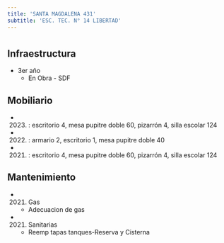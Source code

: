 ```yaml
---
title: 'SANTA MAGDALENA 431'
subtitle: 'ESC. TEC. N° 14 LIBERTAD'
---
```


#
## Infraestructura

* 3er año 
    + En Obra - SDF 


## Mobiliario

*  (2023) : escritorio 4, mesa pupitre doble 60, pizarrón 4, silla escolar 124 

*  (2022) : armario 2, escritorio 1, mesa pupitre doble 40 

*  (2021) : escritorio 4, mesa pupitre doble 60, pizarrón 4, silla escolar 124 





## Mantenimiento

*  (2021) Gas 
    + Adecuacion de gas

*  (2021) Sanitarias 
    + Reemp tapas tanques-Reserva y Cisterna








